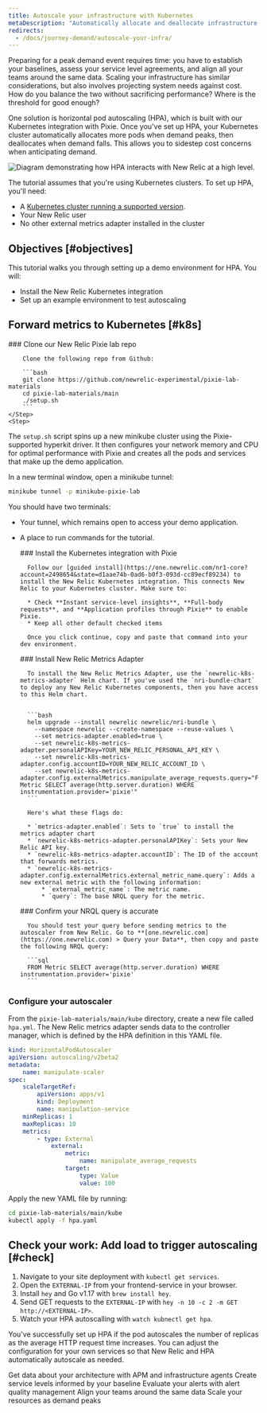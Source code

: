 ```yaml
---
title: Autoscale your infrastructure with Kubernetes
metaDescription: "Automatically allocate and deallocate infrastructure resources to your pods with horizontal pod autoscaling."
redirects:
  - /docs/journey-demand/autoscale-your-infra/
---
```



Preparing for a peak demand event requires time: you have to establish your baselines, assess your service level agreements, and align all your teams around the same data. Scaling your infrastructure has similar considerations, but also involves projecting system needs against cost. How do you balance the two without sacrificing performance? Where is the threshold for good enough?

One solution is horizontal pod autoscaling (HPA), which is built with our Kubernetes integration with Pixie. Once you've set up HPA, your Kubernetes cluster automatically allocates more pods when demand peaks, then deallocates when demand falls. This allows you to sidestep cost concerns when anticipating demand.

<img
    title="Horizontal pod autoscaling"
    alt="Diagram demonstrating how HPA interacts with New Relic at a high level."
    src={kubernetesK8sHPA}
/>

The tutorial assumes that you're using Kubernetes clusters. To set up HPA, you'll need:

* A [Kubernetes cluster running a supported version](/docs/kubernetes-pixie/kubernetes-integration/get-started/kubernetes-integration-compatibility-requirements).
* Your New Relic user <InlinePopover type="licenseKey" />
* No other external metrics adapter installed in the cluster

## Objectives [#objectives]

This tutorial walks you through setting up a demo environment for HPA. You will:

* Install the New Relic Kubernetes integration
* Set up an example environment to test autoscaling  

## Forward metrics to Kubernetes [#k8s]

<Steps>
    <Step>
        ### Clone our New Relic Pixie lab repo

        Clone the following repo from Github:

        ```bash
        git clone https://github.com/newrelic-experimental/pixie-lab-materials
        ​​cd pixie-lab-materials/main
        ./setup.sh
        ```
    </Step>
    <Step>
The `setup.sh` script spins up a new minikube cluster using the Pixie-supported hyperkit driver. It then configures your network memory and CPU for optimal performance with Pixie and creates all the pods and services that make up the demo application.

In a new terminal window, open a minikube tunnel:

```bash
minikube tunnel -p minikube-pixie-lab
```

You should have two terminals: 

* Your tunnel, which remains open to access your demo application.
* A place to run commands for the tutorial.

    </Step>
    <Step>
        ### Install the Kubernetes integration with Pixie

        Follow our [guided install](https://one.newrelic.com/nr1-core?account=2498654&state=d1aae74b-0ad6-b0f3-093d-cc89ecf89234) to install the New Relic Kubernetes integration. This connects New Relic to your Kubernetes cluster. Make sure to:

        * Check **Instant service-level insights**, **Full-body requests**, and **Application profiles through Pixie** to enable Pixie.
        * Keep all other default checked items

        Once you click continue, copy and paste that command into your dev environment. 

    </Step>
    <Step>
        ### Install New Relic Metrics Adapter

        To install the New Relic Metrics Adapter, use the `newrelic-k8s-metrics-adapter` Helm chart. If you've used the `nri-bundle-chart` to deploy any New Relic Kubernetes components, then you have access to this Helm chart. 


        ```bash
        helm upgrade --install newrelic newrelic/nri-bundle \
          --namespace newrelic --create-namespace --reuse-values \
          --set metrics-adapter.enabled=true \
          --set newrelic-k8s-metrics-adapter.personalAPIKey=YOUR_NEW_RELIC_PERSONAL_API_KEY \
          --set newrelic-k8s-metrics-adapter.config.accountID=YOUR_NEW_RELIC_ACCOUNT_ID \
          --set newrelic-k8s-metrics-adapter.config.externalMetrics.manipulate_average_requests.query="FROM Metric SELECT average(http.server.duration) WHERE instrumentation.provider='pixie'"
        ```

        Here's what these flags do:

        * `metrics-adapter.enabled`: Sets to `true` to install the metrics adapter chart
        * `newrelic-k8s-metrics-adapter.personalAPIKey`: Sets your New Relic API key.
        * `newrelic-k8s-metrics-adapter.accountID`: The ID of the account that forwards metrics.
        * `newrelic-k8s-metrics-adapter.config.externalMetrics.external_metric_name.query`: Adds a new external metric with the following information:
            * `external_metric_name`: The metric name.
            * `query`: The base NRQL query for the metric.


    </Step>
    <Step>
        ### Confirm your NRQL query is accurate

        You should test your query before sending metrics to the autoscaler from New Relic. Go to **[one.newrelic.com](https://one.newrelic.com) > Query your Data**, then copy and paste the following NRQL query:

        ```sql
        FROM Metric SELECT average(http.server.duration) WHERE instrumentation.provider='pixie'
        ```
    </Step>
    <Step>
### Configure your autoscaler

From the `pixie-lab-materials/main/kube` directory, create a new file called `hpa.yml`. The New Relic metrics adapter sends data to the controller manager, which is defined by the HPA definition in this YAML file. 

```yml
kind: HorizontalPodAutoscaler
apiVersion: autoscaling/v2beta2
metadata:
    name: manipulate-scaler
spec:
    scaleTargetRef:
        apiVersion: apps/v1
        kind: Deployment
        name: manipulation-service
    minReplicas: 1
    maxReplicas: 10
    metrics:
        - type: External
            external:
                metric:
                    name: manipulate_average_requests
                target:
                    type: Value
                    value: 100
```

Apply the new YAML file by running:

```bash
cd pixie-lab-materials/main/kube
kubectl apply -f hpa.yaml
```

</Step>
</Steps>

## Check your work: Add load to trigger autoscaling [#check]

1. Navigate to your site deployment with `kubectl get services`.
2. Open the `EXTERNAL-IP` from your frontend-service in your browser.
3. Install `hey` and Go v1.17 with `brew install hey`.
4. Send GET requests to the `EXTERNAL-IP` with `hey -n 10 -c 2 -m GET http://<EXTERNAL-IP>`.
5. Watch your HPA autoscalling with `watch kubnectl get hpa`. 

You've successfully set up HPA if the pod autoscales the number of replicas as the average HTTP request time increases. You can adjust the configuration for your own services so that New Relic and HPA automatically autoscale as needed.

<DocTiles numbered>
    <DocTile title='Get started' path="/docs/journey-demand/get-started">Get data about your architecture with APM and infrastructure agents</DocTile>
    <DocTile title='Create service levels for gameday' path="/docs/journey-demand/find-your-baseline/">Create service levels informed by your baseline  </DocTile>
</DocTiles>

<DocTiles>
    <DocTile title='Reduce noise with quality alerts' number='3' path="/docs/journey-demand/create-quality-alerts/">Evaluate your alerts with alert quality management</DocTile>
    <DocTile title='Align your teams with workloads' number='4' path="/docs/journey-demand/organize-data-workloads/">Align your teams around the same data</DocTile>    
    <DocTile title='Autoscale your infrastructure with Kubernetes' number='5' path="/docs/journey-demand/autoscale-your-infra/" label={{text: "You are here", color: "orange"}}> Scale your resources as demand peaks</DocTile>
</DocTiles>
